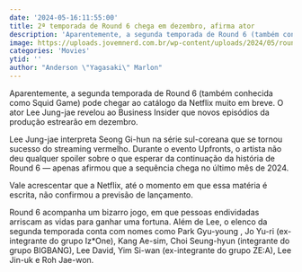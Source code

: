 ```yaml
---
date: '2024-05-16:11:55:00'
title: 2ª temporada de Round 6 chega em dezembro, afirma ator
description: 'Aparentemente, a segunda temporada de Round 6 (também conhecida como Squid Game) pode chegar ao catálogo da Netflix muito em breve. O ator Lee Jung-jae revelou ao Business Insider que novos episódios da produção estrearão em dezembro.'
image: https://uploads.jovemnerd.com.br/wp-content/uploads/2024/05/round_6_dezembro__8s51hn.jpg
categories: 'Movies'
ytid: ''
author: "Anderson \"Yagasaki\" Marlon"
---
```


Aparentemente, a segunda temporada de Round 6 (também conhecida como Squid Game) pode chegar ao catálogo da Netflix muito em breve. O ator Lee Jung-jae revelou ao Business Insider que novos episódios da produção estrearão em dezembro.

Lee Jung-jae interpreta Seong Gi-hun na série sul-coreana que se tornou sucesso do streaming vermelho. Durante o evento Upfronts, o artista não deu qualquer spoiler sobre o que esperar da continuação da história de Round 6 — apenas afirmou que a sequência chega no último mês de 2024.

Vale acrescentar que a Netflix, até o momento em que essa matéria é escrita, não confirmou a previsão de lançamento.

Round 6 acompanha um bizarro jogo, em que pessoas endividadas arriscam as vidas para ganhar uma fortuna. Além de Lee, o elenco da segunda temporada conta com nomes como Park Gyu-young , Jo Yu-ri (ex-integrante do grupo Iz*One), Kang Ae-sim, Choi Seung-hyun (integrante do grupo BIGBANG), Lee David, Yim Si-wan (ex-integrante do grupo ZE:A), Lee Jin-uk e Roh Jae-won.
